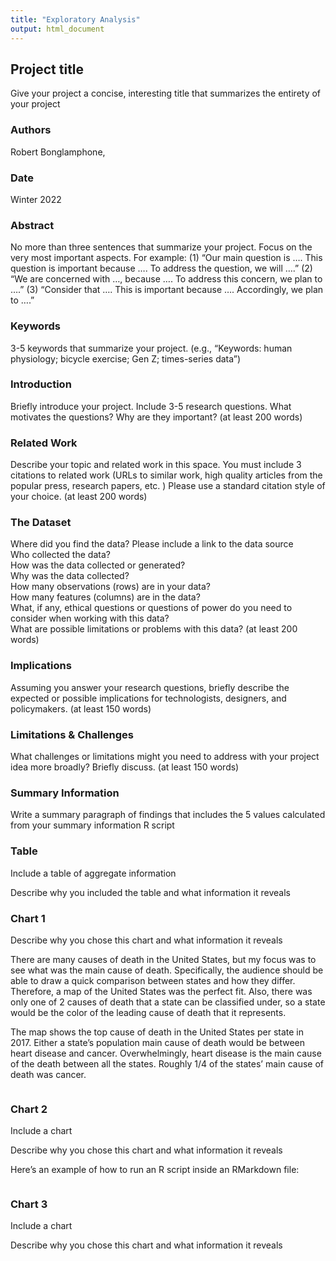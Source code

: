 ```yaml
---
title: "Exploratory Analysis"
output: html_document
---
```


## Project title

Give your project a concise, interesting title that summarizes the entirety of your project

### Authors

Robert Bonglamphone, 

### Date

Winter 2022

### Abstract

No more than three sentences that summarize your project. Focus on the very most important aspects. For example: (1) "Our main question is .... This question is important because .... To address the question, we will ...." (2) "We are concerned with ..., because .... To address this concern, we plan to ...." (3) "Consider that .... This is important because .... Accordingly, we plan to ...."

### Keywords

3-5 keywords that summarize your project.
(e.g., "Keywords: human physiology; bicycle exercise; Gen Z; times-series data")

### Introduction  

Briefly introduce your project.  Include 3-5 research questions. What motivates the questions? Why are they important? (at least 200 words)

### Related Work  

Describe your topic and related work in this space. You must include 3 citations to related work (URLs to similar work, high quality articles from the popular press, research papers, etc. ) Please use a standard citation style of your choice. (at least 200 words)

### The Dataset

Where did you find the data? Please include a link to the data source  
Who collected the data?  
How was the data collected or generated?  
Why was the data collected?  
How many observations (rows) are in your data?  
How many features (columns) are in the data?  
What, if any, ethical questions or questions of power do you need to consider when working with this data?  
What are possible limitations or problems with this data?   (at least 200 words)

### Implications

Assuming you answer your research questions, briefly describe the expected or possible implications for technologists, designers, and policymakers. (at least 150 words)

### Limitations & Challenges
What challenges or limitations might you need to address with your project idea more broadly? Briefly discuss. (at least 150 words)

### Summary Information

Write a summary paragraph of findings that includes the 5 values calculated from your summary information R script

### Table

Include a table of aggregate information

Describe why you included the table and what information it reveals

### Chart 1

Describe why you chose this chart and what information it reveals

There are many causes of death in the United States, but my focus was to see what was
the main cause of death. Specifically, the audience should be able to draw a quick comparison between states and how they differ. Therefore, a map of the United States was the perfect fit. Also, there was only one of 2 causes of death that a state can be classified under, so a state would be the color of the leading cause of death that it represents. 

The map shows the top cause of death in the United States per state in 2017. Either a state's population main cause of death would be between heart disease and cancer. Overwhelmingly, heart disease is the main cause of the death between all the states. Roughly 1/4 of the states' main cause of death was cancer. 


```r
```

### Chart 2

Include a chart

Describe why you chose this chart and what information it reveals

Here's an example of how to run an R script inside an RMarkdown file:

```r
```


### Chart 3

Include a chart

Describe why you chose this chart and what information it reveals
